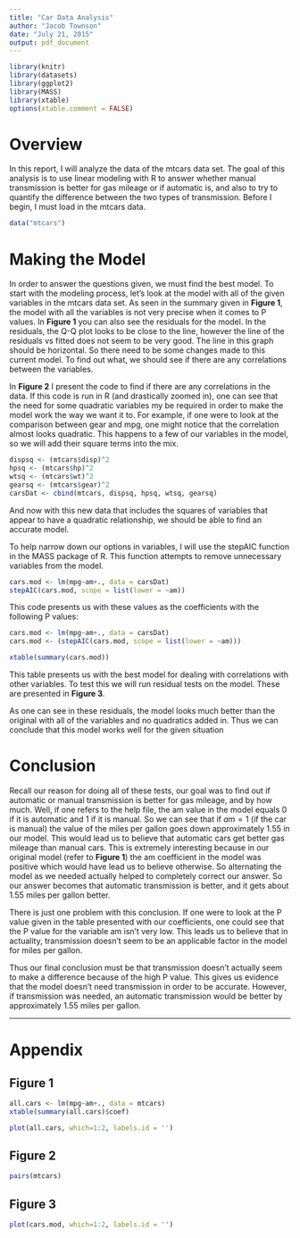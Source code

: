 ```yaml
---
title: "Car Data Analysis"
author: "Jacob Townson"
date: "July 21, 2015"
output: pdf_document
---
```


```r
library(knitr)
library(datasets)
library(ggplot2)
library(MASS)
library(xtable)
options(xtable.comment = FALSE)
```

# Overview

In this report, I will analyze the data of the mtcars data set. The goal of this analysis is to use linear modeling with R to answer whether manual transmission is better for gas mileage or if automatic is, and also to try to quantify the difference between the two types of transmission. Before I begin, I must load in the mtcars data.

```r
data("mtcars")
```

# Making the Model

In order to answer the questions given, we must find the best model. To start with the modeling process, let's look at the model with all of the given variables in the mtcars data set. As seen in the summary given in **Figure 1**, the model with all the variables is not very precise when it comes to P values. In **Figure 1** you can also see the residuals for the model. In the residuals, the Q-Q plot looks to be close to the line, however the line of the residuals vs fitted does not seem to be very good. The line in this graph should be horizontal. So there need to be some changes made to this current model. To find out what, we should see if there are any correlations between the variables.

In **Figure 2** I present the code to find if there are any correlations in the data. If this code is run in R (and drastically zoomed in), one can see that the need for some quadratic variables my be required in order to make the model work the way we want it to. For example, if one were to look at the comparison between gear and mpg, one might notice that the correlation almost looks quadratic. This happens to a few of our variables in the model, so we will add their square terms into the mix.

```r
dispsq <- (mtcars$disp)^2
hpsq <- (mtcars$hp)^2
wtsq <- (mtcars$wt)^2
gearsq <- (mtcars$gear)^2
carsDat <- cbind(mtcars, dispsq, hpsq, wtsq, gearsq)
```

And now with this new data that includes the squares of variables that appear to have a quadratic relationship, we should be able to find an accurate model.

To help narrow down our options in variables, I will use the stepAIC function in the MASS package of R. This function attempts to remove unnecessary variables from the model. 

```r
cars.mod <- lm(mpg~am+., data = carsDat)
stepAIC(cars.mod, scope = list(lower = ~am))
```

This code presents us with these values as the coefficients with the following P values:

```r
cars.mod <- lm(mpg~am+., data = carsDat)
cars.mod <- (stepAIC(cars.mod, scope = list(lower = ~am)))
```

```r
xtable(summary(cars.mod))
```

This table presents us with the best model for dealing with correlations with other variables. To test this we will run residual tests on the model. These are presented in **Figure 3**. 

As one can see in these residuals, the model looks much better than the original with all of the variables and no quadratics added in. Thus we can conclude that this model works well for the given situation

# Conclusion

Recall our reason for doing all of these tests, our goal was to find out if automatic or manual transmission is better for gas mileage, and by how much. Well, if one refers to the help file, the am value in the model equals 0 if it is automatic and 1 if it is manual. So we can see that if $am = 1$ (if the car is manual) the value of the miles per gallon goes down approximately $1.55$ in our model. This would lead us to believe that automatic cars get better gas mileage than manual cars. This is extremely interesting because in our original model (refer to **Figure 1**) the am coefficient in the model was positive which would have lead us to believe otherwise. So alternating the model as we needed actually helped to completely correct our answer. So our answer becomes that automatic transmission is better, and it gets about $1.55$ miles per gallon better.

There is just one problem with this conclusion. If one were to look at the P value given in the table presented with our coefficients, one could see that the P value for the variable am isn't very low. This leads us to believe that in actuality, transmission doesn't seem to be an applicable factor in the model for miles per gallon. 

Thus our final conclusion must be that transmission doesn't actually seem to make a difference because of the high P value. This gives us evidence that the model doesn't need transmission in order to be accurate. However, if transmission was needed, an automatic transmission would be better by approximately $1.55$ miles per gallon.

******

# Appendix

## Figure 1

```r
all.cars <- lm(mpg~am+., data = mtcars)
xtable(summary(all.cars)$coef)
```

```r
plot(all.cars, which=1:2, labels.id = '')
```

## Figure 2

```r
pairs(mtcars)
```

## Figure 3

```r
plot(cars.mod, which=1:2, labels.id = '')
```










